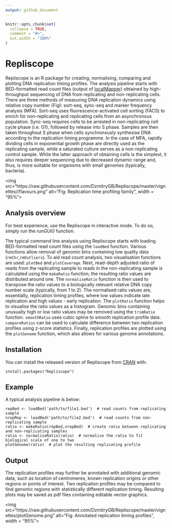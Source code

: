 ```yaml
---
output: github_document
---
```


<!-- README.md is generated from README.Rmd. Please edit that file -->

```r
knitr::opts_chunk$set(
  collapse = TRUE,
  comment = "#>",
  out.width = "100%"
)
```
# Repliscope

Repliscope is an R package for creating, normalising, comparing and plotting DNA replication timing profiles. The analysis pipeline starts with BED-formatted read count files (output of [localMapper](https://github.com/DzmitryGB/localMapper)) obtained by high-throughput sequencing of DNA from replicating and non-replicating cells. There are three methods of measuring DNA replication dynamics using relative copy number (Fig): sort-seq, sync-seq and marker frequency analysis (MFA). Sort-seq uses fluorescence-activated cell sorting (FACS) to enrich for non-replicating and replicating cells from an asynchronous population. Sync-seq requires cells to be arrested in non-replicating cell cycle phase (i.e. G1), followed by release into S phase. Samples are then taken throughout S phase when cells synchronously synthesise DNA according to the replication timing programme. In the case of MFA, rapidly dividing cells in exponential growth phase are directly used as the replicating sample, while a saturated culture serves as a non-replicating control sample. While the latter approach of obtaining cells is the simplest, it also requires deeper sequencing due to decreased dynamic range and, thus, is more suitable for organisms with small genomes (typically, bacteria).

<img src="https://raw.githubusercontent.com/DzmitryGB/Repliscope/master/vignettes//flavours.png" alt="Fig: Replication time profiling family", width = "95%">

## Analysis overview

For best experience, use the Repliscope in interactive mode. To do so, simply run the *runGUI()* function.

The typical command line analysis using Repliscope starts with loading BED-formatted read count files using the `loadBed` function. Various functions allow removal of genomic bins containing low quality data (`rmChr`,`rmOutliers`). To aid read count analysis, two visualisation functions are used: `plotBed` and `plotCoverage`. Next, read-depth adjusted ratio of reads from the replicating sample to reads in the non-replicating sample is calculated using the `makeRatio` function; the resulting ratio values are distributed around one. The `normaliseRatio` function is then used to transpose the ratio values to a biologically relevant relative DNA copy number scale (typically, from 1 to 2). The normalised ratio values are, essentially, replication timing profiles, where low values indicate late replication and high values - early replication. The `plotRatio` function helps to visualise the ratio values as a histogram. Genomic bins containing unusually high or low ratio values may be removed using the `trimRatio` function. `smoothRatio` uses cubic spline to smooth replication profile data. `compareRatios` can be used to calculate difference between two replication profiles using z-score statistics. Finally, replication profiles are plotted using the `plotGenome` function, which also allows for various genome annotations.


## Installation

You can install the released version of Repliscope from [CRAN](https://CRAN.R-project.org) with:

```
install.packages("Repliscope")
```

## Example

A typical analysis pipeline is below:

```
repBed <- loadBed('path/to/file1.bed')  # read counts from replicating sample
nrepRep <- loadBed('path/to/file2.bed')  # read counts from non-replicating sample
ratio <- makeRatio(repBed,nrepBed)  # create ratio between replicating and non-replicating samples
ratio <- normaliseRatio(ratio)  # normalise the ratio to fit biological scale of one to two
plotGenome(ratio)  # plot the resulting replicating profile
```

## Output

The replication profiles may further be annotated with additional genomic data, such as location of centromeres, known replication origins or other regions or points of interest. Two replication profiles may be compared to find genomic regions with statistically different replication timing. Resulting plots may be saved as pdf files containing editable vector graphics.

<img src="https://raw.githubusercontent.com/DzmitryGB/Repliscope/master/vignettes/plotGenome.png" alt="Fig: Annotated replication timing profiles", width = "95%">
